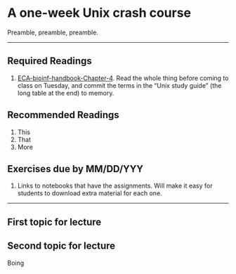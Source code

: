 # A one-week Unix crash course

Preamble, preamble, preamble.

---

## Required Readings {-}

1. [ECA-bioinf-handbook-Chapter-4](https://eriqande.github.io/eca-bioinf-handbook/essential-unixlinux-terminal-knowledge.html).  Read the whole
thing before coming to class on Tuesday, and commit the terms in the "Unix study guide" (the long table at the end) to memory.

## Recommended Readings {-}

1. This
2. That
3. More

## Exercises due by MM/DD/YYY {-}

1. Links to notebooks that have the assignments.  Will make it
easy for students to download extra material for each one.

---

## First topic for lecture

## Second topic for lecture

Boing




